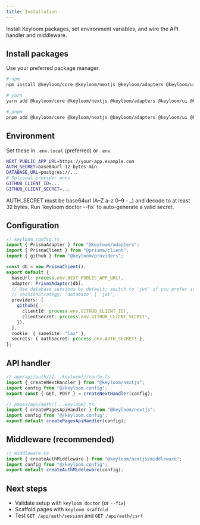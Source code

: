 ```yaml
---
title: Installation
---
```



Install Keyloom packages, set environment variables, and wire the API handler and middleware.

## Install packages

Use your preferred package manager.

```bash
# npm
npm install @keyloom/core @keyloom/nextjs @keyloom/adapters @keyloom/ui @keyloom/providers @prisma/client
```

```bash
# yarn
yarn add @keyloom/core @keyloom/nextjs @keyloom/adapters @keyloom/ui @keyloom/providers @prisma/client
```

```bash
# pnpm
pnpm add @keyloom/core @keyloom/nextjs @keyloom/adapters @keyloom/ui @keyloom/providers @prisma/client
```

## Environment

Set these in `.env.local` (preferred) or `.env`.

```bash
NEXT_PUBLIC_APP_URL=https://your-app.example.com
AUTH_SECRET=base64url-32-bytes-min
DATABASE_URL=postgres://...
# Optional provider envs
GITHUB_CLIENT_ID=...
GITHUB_CLIENT_SECRET=...
```

<Callout>
  AUTH_SECRET must be base64url (A–Z a–z 0–9 - _) and decode to at least 32
  bytes. Run `keyloom doctor --fix` to auto-generate a valid secret.
</Callout>

## Configuration

```ts
// keyloom.config.ts
import { PrismaAdapter } from "@keyloom/adapters";
import { PrismaClient } from "@prisma/client";
import { github } from "@keyloom/providers";

const db = new PrismaClient();
export default {
  baseUrl: process.env.NEXT_PUBLIC_APP_URL!,
  adapter: PrismaAdapter(db),
  // Use database sessions by default; switch to 'jwt' if you prefer stateless
  // sessionStrategy: 'database' | 'jwt',
  providers: [
    github({
      clientId: process.env.GITHUB_CLIENT_ID!,
      clientSecret: process.env.GITHUB_CLIENT_SECRET!,
    }),
  ],
  cookie: { sameSite: "lax" },
  secrets: { authSecret: process.env.AUTH_SECRET! },
};
```

## API handler

<Tabs>
<Tab value="app-router" title="App Router">

```ts
// app/api/auth/[[...keyloom]]/route.ts
import { createNextHandler } from "@keyloom/nextjs";
import config from "@/keyloom.config";
export const { GET, POST } = createNextHandler(config);
```

</Tab>
<Tab value="pages-router" title="Pages Router">

```ts
// pages/api/auth/[...keyloom].ts
import { createPagesApiHandler } from "@keyloom/nextjs";
import config from "@/keyloom.config";
export default createPagesApiHandler(config);
```

</Tab>
</Tabs>

## Middleware (recommended)

```ts
// middleware.ts
import { createAuthMiddleware } from "@keyloom/nextjs/middleware";
import config from "@/keyloom.config";
export default createAuthMiddleware(config);
```

## Next steps

- Validate setup with `keyloom doctor` (or `--fix`)
- Scaffold pages with `keyloom scaffold`
- Test `GET /api/auth/session` and `GET /api/auth/csrf`
